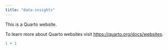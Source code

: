 ```yaml
---
title: "data-insights"
---
```


This is a Quarto website.

To learn more about Quarto websites visit <https://quarto.org/docs/websites>.

```r
1 + 1
```
